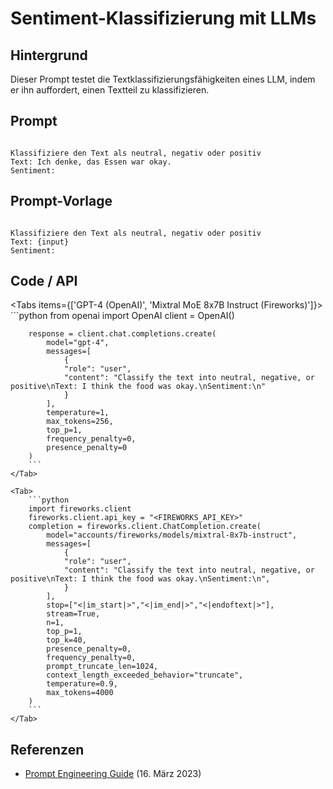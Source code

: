# Sentiment-Klassifizierung mit LLMs


## Hintergrund

Dieser Prompt testet die Textklassifizierungsfähigkeiten eines LLM, indem er ihn auffordert, einen Textteil zu klassifizieren.

## Prompt

```

Klassifiziere den Text als neutral, negativ oder positiv
Text: Ich denke, das Essen war okay.
Sentiment:

```

## Prompt-Vorlage

```

Klassifiziere den Text als neutral, negativ oder positiv
Text: {input}
Sentiment:

```

## Code / API

<Tabs items={['GPT-4 (OpenAI)', 'Mixtral MoE 8x7B Instruct (Fireworks)']}>
    <Tab>
        ```python
        from openai import OpenAI
        client = OpenAI()

        response = client.chat.completions.create(
            model="gpt-4",
            messages=[
                {
                "role": "user",
                "content": "Classify the text into neutral, negative, or positive\nText: I think the food was okay.\nSentiment:\n"
                }
            ],
            temperature=1,
            max_tokens=256,
            top_p=1,
            frequency_penalty=0,
            presence_penalty=0
        )
        ```
    </Tab>

    <Tab>
        ```python
        import fireworks.client
        fireworks.client.api_key = "<FIREWORKS_API_KEY>"
        completion = fireworks.client.ChatCompletion.create(
            model="accounts/fireworks/models/mixtral-8x7b-instruct",
            messages=[
                {
                "role": "user",
                "content": "Classify the text into neutral, negative, or positive\nText: I think the food was okay.\nSentiment:\n",
                }
            ],
            stop=["<|im_start|>","<|im_end|>","<|endoftext|>"],
            stream=True,
            n=1,
            top_p=1,
            top_k=40,
            presence_penalty=0,
            frequency_penalty=0,
            prompt_truncate_len=1024,
            context_length_exceeded_behavior="truncate",
            temperature=0.9,
            max_tokens=4000
        )
        ```
    </Tab>

</Tabs>

## Referenzen

- [Prompt Engineering Guide](https://promptingguide.agie.ai/introduction/examples#text-classification) (16. März 2023)
